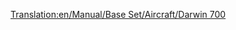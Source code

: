 [[Translation:en/Manual/Base Set/Aircraft/Darwin 700]]

{{it/Manuale/Set base/Aeromobili/StatAeroplani|Name=Darwin 700
|Image=[[File:en/Manual/Base Set/Aircraft/Darwin700.png|Darwin 700]]
|Costo=86.132
|Velocità=952
|Annuale=12.374
|Progettato=2042
|Vita=23
|Tipo=Grande
|Capacità=150 passeggeri e 65 sacchi postali
|Riadattabile=
*215 sacchi postali
*108 casse di beni
*54 tonnellate di cibo, borse di valori o sacchi di oro/diamanti
|Descrizione=Un futuristico aereo immaginario. Presumibilmente ispirato dal Darwin/Boeing.
|Real-life=Velivolo immaginario, nessuna corrispondenza con la realtà.
}}





  

        
             

         